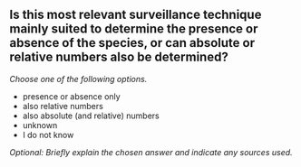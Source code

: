 

## Is this most relevant surveillance technique mainly suited to determine the presence or absence of the species, or can absolute or relative numbers also be determined?

*Choose one of the following options.*

- presence or absence only
- also relative numbers
- also absolute (and relative) numbers
- unknown
- I do not know

*Optional: Briefly explain the chosen answer and indicate any sources used.*

&nbsp;


